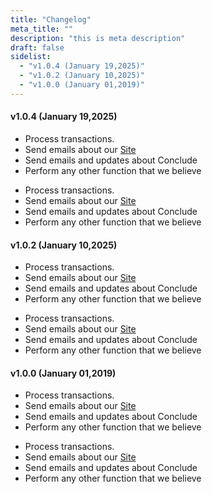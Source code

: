 ```yaml
---
title: "Changelog"
meta_title: ""
description: "this is meta description"
draft: false
sidelist:
  - "v1.0.4 (January 19,2025)"
  - "v1.0.2 (January 10,2025)"
  - "v1.0.0 (January 01,2019)"
---
```


#### v1.0.4 (January 19,2025)

<ChangedLog client:load value="changed" class="d-inline-block mb-4">

- Process transactions.
- Send emails about our [Site](#)
- Send emails and updates about Conclude
- Perform any other function that we believe

</ChangedLog >

<ChangedLog client:load value="added" class="d-inline-block mb-4">

- Process transactions.
- Send emails about our [Site](#)
- Send emails and updates about Conclude
- Perform any other function that we believe

</ChangedLog >

#### v1.0.2 (January 10,2025)

<ChangedLog client:load value="removed" class="d-inline-block mb-4">

- Process transactions.
- Send emails about our [Site](#)
- Send emails and updates about Conclude
- Perform any other function that we believe

</ChangedLog >

<ChangedLog client:load value="security" class="d-inline-block mb-4">

- Process transactions.
- Send emails about our [Site](#)
- Send emails and updates about Conclude
- Perform any other function that we believe

</ChangedLog >

#### v1.0.0 (January 01,2019)

<ChangedLog client:load value="added" class="d-inline-block mb-4">

- Process transactions.
- Send emails about our [Site](#)
- Send emails and updates about Conclude
- Perform any other function that we believe

</ChangedLog >

<ChangedLog client:load value="security" class="d-inline-block mb-4">

- Process transactions.
- Send emails about our [Site](#)
- Send emails and updates about Conclude
- Perform any other function that we believe

</ChangedLog >
